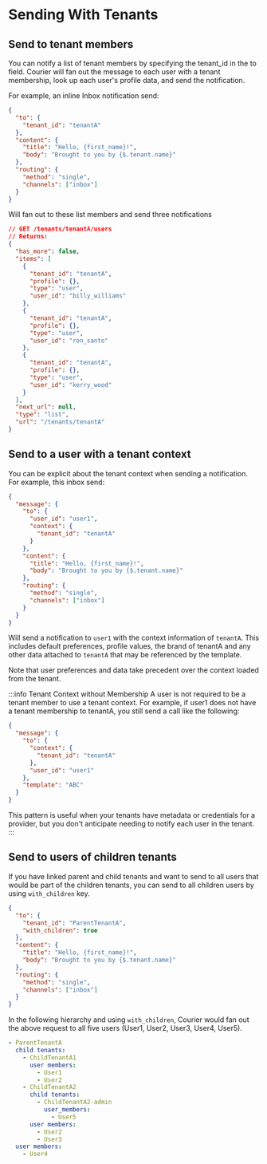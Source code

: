 # Sending With Tenants

## Send to tenant members

You can notify a list of tenant members by specifying the tenant_id in the to field. Courier will fan out the message to each user with a tenant membership, look up each user's profile data, and send the notification.

For example, an inline Inbox notification send:

```json
{
  "to": {
    "tenant_id": "tenantA"
  },
  "content": {
    "title": "Hello, {first_name}!",
    "body": "Brought to you by {$.tenant.name}"
  },
  "routing": {
    "method": "single",
    "channels": ["inbox"]
  }
}
```

Will fan out to these list members and send three notifications

```json
// GET /tenants/tenantA/users
// Returns:
{
  "has_more": false,
  "items": [
    {
      "tenant_id": "tenantA",
      "profile": {},
      "type": "user",
      "user_id": "billy_williams"
    },
    {
      "tenant_id": "tenantA",
      "profile": {},
      "type": "user",
      "user_id": "ron_santo"
    },
    {
      "tenant_id": "tenantA",
      "profile": {},
      "type": "user",
      "user_id": "kerry_wood"
    }
  ],
  "next_url": null,
  "type": "list",
  "url": "/tenants/tenantA"
}
```

## Send to a user with a tenant context

You can be explicit about the tenant context when sending a notification. For example, this inbox send:

```json
{
  "message": {
    "to": {
      "user_id": "user1",
      "context": {
        "tenant_id": "tenantA"
      }
    },
    "content": {
      "title": "Hello, {first_name}!",
      "body": "Brought to you by {$.tenant.name}"
    },
    "routing": {
      "method": "single",
      "channels": ["inbox"]
    }
  }
}
```

Will send a notification to `user1` with the context information of `tenantA`.
This includes default preferences, profile values, the brand of tenantA
and any other data attached to `tenantA` that may be referenced by the template.

Note that user preferences and data take precedent over the context loaded from
the tenant.

:::info Tenant Context without Membership
A user is not required to be a tenant member to use a tenant context. For example, if user1 does not have a tenant membership to tenantA, you still send a call like the following:

```json
{
  "message": {
    "to": {
      "context": {
        "tenant_id": "tenantA"
      },
      "user_id": "user1"
    },
    "template": "ABC"
  }
}
```

This pattern is useful when your tenants have metadata or credentials for a provider, but you don't anticipate needing to notify each user in the tenant.
:::

## Send to users of children tenants

If you have linked parent and child tenants and want to send to all users that would be part of the children tenants, you can send to all children users by using `with_children` key.

```json
{
  "to": {
    "tenant_id": "ParentTenantA",
    "with_children": true
  },
  "content": {
    "title": "Hello, {first_name}!",
    "body": "Brought to you by {$.tenant.name}"
  },
  "routing": {
    "method": "single",
    "channels": ["inbox"]
  }
}
```

In the following hierarchy and using `with_children`, Courier would fan out the above request to all five users (User1, User2, User3, User4, User5).

```yaml
- ParentTenantA
  child tenants:
    - ChildTenantA1
      user members:
        - User1
        - User2
    - ChildTenantA2
      child tenants:
        - ChildTenantA2-admin
          user_members:
            - User5
      user members:
        - User2
        - User3
  user members:
    - User4
```
